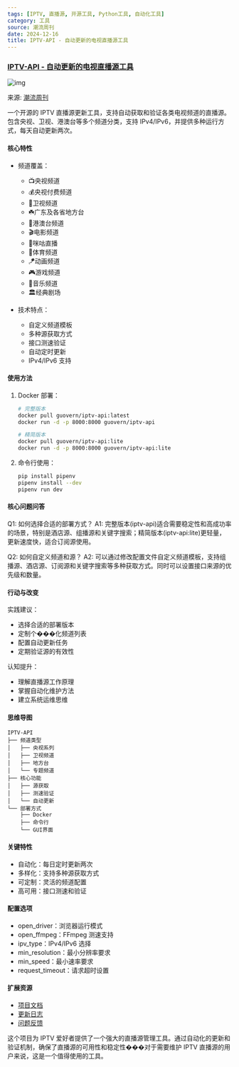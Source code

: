 ```yaml
---
tags: [IPTV, 直播源, 开源工具, Python工具, 自动化工具]
category: 工具
source: 潮流周刊
date: 2024-12-16
title: IPTV-API - 自动更新的电视直播源工具
---
```


### [IPTV-API - 自动更新的电视直播源工具](https://github.com/Guovin/iptv-api)

![img](https://img.mengpeng.tech/i/2024/12/16/675fb434a5cb9.webp)

来源: [潮流周刊](https://weekly.tw93.fun/posts/204-%E8%82%89%E6%A1%82%E6%8B%BF%E9%93%81/)

一个开源的 IPTV 直播源更新工具，支持自动获取和验证各类电视频道的直播源。包含央视、卫视、港澳台等多个频道分类，支持 IPv4/IPv6，并提供多种运行方式，每天自动更新两次。

#### 核心特性
- 频道覆盖：
  - 📺央视频道
  - 💰央视付费频道
  - 📡卫视频道
  - ☘️广东及各省地方台
  - 🌊港澳台频道
  - 🎬电影频道
  - 🎥咪咕直播
  - 🏀体育频道
  - 🪁动画频道
  - 🎮游戏频道
  - 🎵音乐频道
  - 🏛经典剧场

- 技术特点：
  - 自定义频道模板
  - 多种源获取方式
  - 接口测速验证
  - 自动定时更新
  - IPv4/IPv6 支持

#### 使用方法
1. Docker 部署：
   ```bash
   # 完整版本
   docker pull guovern/iptv-api:latest
   docker run -d -p 8000:8000 guovern/iptv-api

   # 精简版本
   docker pull guovern/iptv-api:lite
   docker run -d -p 8000:8000 guovern/iptv-api:lite
   ```

2. 命令行使用：
   ```bash
   pip install pipenv
   pipenv install --dev
   pipenv run dev
   ```

#### 核心问题问答
Q1: 如何选择合适的部署方式？
A1: 完整版本(iptv-api)适合需要稳定性和高成功率的场景，特别是酒店源、组播源和关键字搜索；精简版本(iptv-api:lite)更轻量，更新速度快，适合订阅源使用。

Q2: 如何自定义频道和源？
A2: 可以通过修改配置文件自定义频道模板，支持组播源、酒店源、订阅源和关键字搜索等多种获取方式。同时可以设置接口来源的优先级和数量。

#### 行动与改变
实践建议：
- 选择合适的部署版本
- 定制个���化频道列表
- 配置自动更新任务
- 定期验证源的有效性

认知提升：
- 理解直播源工作原理
- 掌握自动化维护方法
- 建立系统运维思维

#### 思维导图
```
IPTV-API
├── 频道类型
│   ├── 央视系列
│   ├── 卫视频道
│   ├── 地方台
│   └── 专题频道
├── 核心功能
│   ├── 源获取
│   ├── 测速验证
│   └── 自动更新
└── 部署方式
    ├── Docker
    ├── 命令行
    └── GUI界面
```

#### 关键特性
- 自动化：每日定时更新两次
- 多样化：支持多种源获取方式
- 可定制：灵活的频道配置
- 高可用：接口测速和验证

#### 配置选项
- open_driver：浏览器运行模式
- open_ffmpeg：FFmpeg 测速支持
- ipv_type：IPv4/IPv6 选择
- min_resolution：最小分辨率要求
- min_speed：最小速率要求
- request_timeout：请求超时设置

#### 扩展资源
- [项目文档](https://github.com/Guovin/iptv-api)
- [更新日志](https://github.com/Guovin/iptv-api/blob/master/CHANGELOG.md)
- [问题反馈](https://github.com/Guovin/iptv-api/issues)

这个项目为 IPTV 爱好者提供了一个强大的直播源管理工具。通过自动化的更新和验证机制，确保了直播源的可用性和稳定性���对于需要维护 IPTV 直播源的用户来说，这是一个值得使用的工具。 